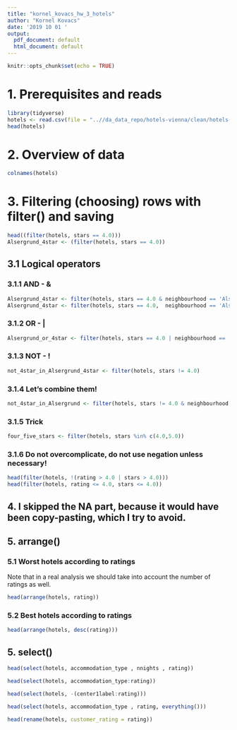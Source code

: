 ```yaml
---
title: "kornel_kovacs_hw_3_hotels"
author: "Kornel Kovacs"
date: '2019 10 01 '
output:
  pdf_document: default
  html_document: default
---
```

```r
knitr::opts_chunk$set(echo = TRUE)
```

# 1. Prerequisites and reads
```r
library(tidyverse)
hotels <- read.csv(file = "..//da_data_repo/hotels-vienna/clean/hotels-vienna.csv")
head(hotels)
```

# 2. Overview of data
```r
colnames(hotels)
```

# 3. Filtering (choosing) rows with filter() and saving
```r
head((filter(hotels, stars == 4.0)))
Alsergrund_4star <- (filter(hotels, stars == 4.0))
```

## 3.1 Logical operators
### 3.1.1 AND - &
```r
Alsergrund_4star <- filter(hotels, stars == 4.0 & neighbourhood == 'Alsergrund')
Alsergrund_4star <- filter(hotels, stars == 4.0,  neighbourhood == 'Alsergrund')
```

### 3.1.2 OR - |

```r
Alsergrund_or_4star <- filter(hotels, stars == 4.0 | neighbourhood == 'Alsergrund')
```

### 3.1.3 NOT - !

```r
not_4star_in_Alsergrund_4star <- filter(hotels, stars != 4.0)
```

### 3.1.4 Let's combine them!

```r
not_4star_in_Alsergrund <- filter(hotels, stars != 4.0 & neighbourhood == 'Alsergrund')
```

### 3.1.5 Trick

```r
four_five_stars <- filter(hotels, stars %in% c(4.0,5.0))
```

### 3.1.6 Do not overcomplicate, do not use negation unless necessary!

```r
head(filter(hotels, !(rating > 4.0 | stars > 4.0)))
head(filter(hotels, rating <= 4.0, stars <= 4.0))
```

## 4. I skipped the NA part, because it would have been copy-pasting, which I try to avoid.

## 5. arrange()

### 5.1 Worst hotels according to ratings
Note that in a real analysis we should take into account the number of ratings as well.
```r
head(arrange(hotels, rating))
```

### 5.2 Best hotels according to ratings
```r
head(arrange(hotels, desc(rating)))
```

## 5. select()

```r
head(select(hotels, accommodation_type , nnights , rating))
```

```r
head(select(hotels, accommodation_type:rating))
```

```r
head(select(hotels, -(center1label:rating)))
```

```r
head(select(hotels, accommodation_type , rating, everything()))
```

```r
head(rename(hotels, customer_rating = rating))
```


